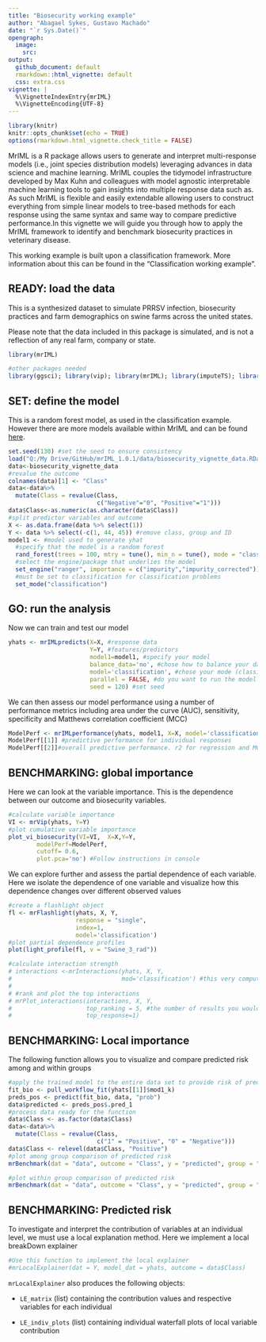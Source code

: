 ```yaml
---
title: "Biosecurity working example"
author: "Abagael Sykes, Gustavo Machado"
date: "`r Sys.Date()`"
opengraph:
  image:
    src: 
output:
  github_document: default
  rmarkdown::html_vignette: default
  css: extra.css
vignette: |
  %\VignetteIndexEntry{mrIML}
  %\VignetteEncoding{UTF-8}
---
```


```r
library(knitr)
knitr::opts_chunk$set(echo = TRUE)
options(rmarkdown.html_vignette.check_title = FALSE)
```

MrIML is a R package allows users to generate and interpret multi-response models (i.e., joint species distribution models) leveraging advances in data science and machine learning. MrIML couples the tidymodel infrastructure developed by Max Kuhn and colleagues with model agnostic interpretable machine learning tools to gain insights into multiple response data such as. As such MrIML is flexible and easily extendable allowing users to construct everything from simple linear models to tree-based methods for each response using the same syntax and same way to compare predictive performance.In this vignette we will guide you through how to apply the MrIML framework to identify and benchmark biosecurity practices in veterinary disease. 

This working example is built upon a classification framework. More information about this can be found in the "Classification working example". 

## READY: load the data

This is a synthesized dataset to simulate PRRSV infection, biosecurity practices and farm demographics on swine farms across the united states. 

Please note that the data included in this package is simulated, and is not a reflection of any real farm, company or state. 

```r
library(mrIML)

#other packages needed
library(ggsci); library(vip); library(mrIML); library(imputeTS); library(mice); library(tidymodels); library(pdp); library(randomForest); library(missForest); library(gbm); library(tidyverse); library(doParallel); library(themis); library(viridis); library(janitor); library(hrbrthemes); library(MRFcov); library(xgboost); library(vegan); library(ggrepel);library(ape); library(plyr); library(flashlight); library(devtools); library(VIM); library(breakDown); library(iml); library(ggpubr); library(DALEX); library(cowplot); library(ggtext); library(dplyr)
```

## SET: define the model

This is a random forest model, as used in the classification example. However there are more models available within MrIML and can be found [here](https://www.tidymodels.org/find/). 

```r
set.seed(130) #set the seed to ensure consistency
load("Q:/My Drive/GitHub/mrIML_1.0.1/data/biosecurity_vignette_data.RData")
data<-biosecurity_vignette_data
#revalue the outcome
colnames(data)[1] <- "Class"
data<-data%>%
  mutate(Class = revalue(Class,
                         c("Negative"="0", "Positive"="1"))) 
data$Class<-as.numeric(as.character(data$Class))
#split predictor variables and outcome
X <- as.data.frame(data %>% select(1))
Y <- data %>% select(-c(1, 44, 45)) #remove class, group and ID
model1 <- #model used to generate yhat
  #specify that the model is a random forest
  rand_forest(trees = 100, mtry = tune(), min_n = tune(), mode = "classification") %>% 
  #select the engine/package that underlies the model
  set_engine("ranger", importance = c("impurity","impurity_corrected")) %>%
  #must be set to classification for classification problems
  set_mode("classification")
```

## GO: run the analysis

Now we can train and test our model

```r
yhats <- mrIMLpredicts(X=X, #response data
                       Y=Y, #features/predictors
                       model1=model1, #specify your model
                       balance_data='no', #chose how to balance your data 
                       model='classification', #chose your mode (classification versus regression)
                       parallel = FALSE, #do you want to run the model in parallel?
                       seed = 120) #set seed
```


We can then assess our model performance using a number of performance metrics including area under the curve (AUC), sensitivity, specificity and Matthews correlation coefficient (MCC)

```r
ModelPerf <- mrIMLperformance(yhats, model1, X=X, model='classification')
ModelPerf[[1]] #predictive performance for individual responses 
ModelPerf[[2]]#overall predictive performance. r2 for regression and MCC for classification
```

## BENCHMARKING: global importance

Here we can look at the variable importance. This is the dependence between our outcome and biosecurity variables. 

```r
#calculate variable importance
VI <- mrVip(yhats, Y=Y)
#plot cumulative variable importance 
plot_vi_biosecurity(VI=VI,  X=X,Y=Y,
        modelPerf=ModelPerf,
        cutoff= 0.6,
        plot.pca='no') #Follow instructions in console
```

We can explore further and assess the partial dependence of each variable. Here we isolate the dependence of one variable and visualize how this dependence changes over different observed values 

```r
#create a flashlight object
fl <- mrFlashlight(yhats, X, Y, 
                   response = "single", 
                   index=1,
                   model='classification') 
#plot partial dependence profiles
plot(light_profile(fl, v = "Swine_3_rad"))
```

```r
#calculate interaction strength
# interactions <-mrInteractions(yhats, X, Y,
#                               mod='classification') #this very computer intensive
# 
# #rank and plot the top interactions
# mrPlot_interactions(interactions, X, Y,
#                     top_ranking = 5, #the number of results you would like to plot 
#                     top_response=1) 
```

## BENCHMARKING: Local importance

The following function allows you to visualize and compare predicted risk among and within groups 

```r
#apply the trained model to the entire data set to provide risk of predicted outbreak
fit_bio <- pull_workflow_fit(yhats[[1]]$mod1_k)
preds_pos <- predict(fit_bio, data, "prob")
data$predicted <- preds_pos$.pred_1
#process data ready for the function
data$Class <- as.factor(data$Class)
data<-data%>%
  mutate(Class = revalue(Class,
                         c("1" = "Positive", "0" = "Negative"))) 
data$Class <- relevel(data$Class, "Positive")
#plot among group comparison of predicted risk
mrBenchmark(dat = "data", outcome = "Class", y = "predicted", group = "Group", type = "external") 
```

```r
#plot within group comparison of predicted risk
mrBenchmark(dat = "data", outcome = "Class", y = "predicted", group = "Group", label_by = "ID", type = "internal") 
```


## BENCHMARKING: Predicted risk

To investigate and interpret the contribution of variables at an individual level, we must use a local explanation method. Here we implement a local breakDown explainer

```r
#Use this function to implement the local explainer 
#mrLocalExplainer(dat = Y, model_dat = yhats, outcome = data$Class)
```

`mrLocalExplainer` also produces the following objects:

* `LE_matrix` (list) containing the contribution values and respective variables for each individual 

* `LE_indiv_plots` (list) containing individual waterfall plots of local variable contribution
